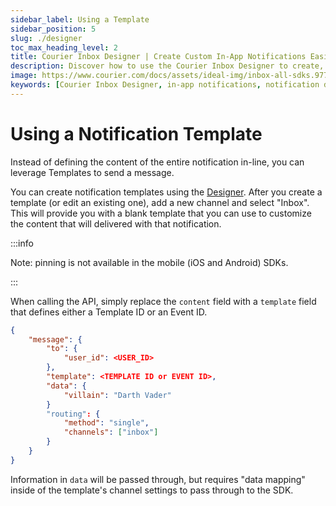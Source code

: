 ```yaml
---
sidebar_label: Using a Template
sidebar_position: 5
slug: ./designer
toc_max_heading_level: 2
title: Courier Inbox Designer | Create Custom In-App Notifications Easily
description: Discover how to use the Courier Inbox Designer to create, customize, and manage in-app notifications. Learn how to design personalized messages with no-code tools for web and mobile apps.
image: https://www.courier.com/docs/assets/ideal-img/inbox-all-sdks.977e39a.1200.png
keywords: [Courier Inbox Designer, in-app notifications, notification design, no-code notification tool, custom notifications, message templates, mobile app notifications]
---
```


# Using a Notification Template

Instead of defining the content of the entire notification in-line, you can leverage Templates to send a message. 

You can create  notification templates using the [Designer](https://app.courier.com/designer). After you create a template (or edit an existing one), add a new channel and select "Inbox". This will provide you with a blank template that you can use to customize the content that will delivered with that notification.

:::info

Note: pinning is not available in the mobile (iOS and Android) SDKs.

:::

When calling the API, simply replace the `content` field with a `template` field that defines either a Template ID or an Event ID. 

```json
{
	"message": {
		"to": {
			"user_id": <USER_ID>
		},
		"template": <TEMPLATE ID or EVENT ID>,
		"data": {
			"villain": "Darth Vader"
		}
		"routing": {
			"method": "single",
			"channels": ["inbox"]
		}
	}
}
```

Information in `data` will be passed through, but requires "data mapping" inside of the template's channel settings to pass through to the SDK.